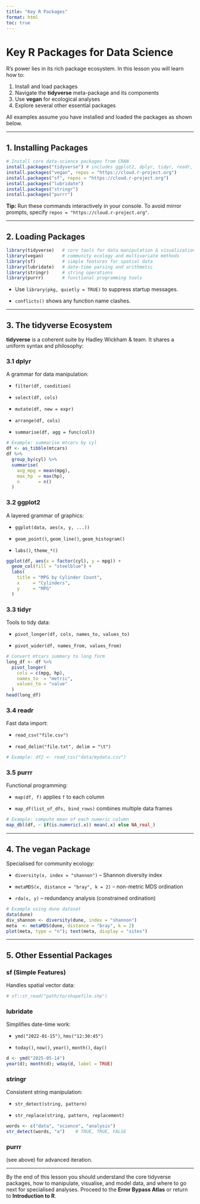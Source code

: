 ```yaml
---
title: "Key R Packages"
format: html
toc: true
---
```


# Key R Packages for Data Science

R’s power lies in its rich package ecosystem. In this lesson you will learn how to:

1.  Install and load packages\
2.  Navigate the **tidyverse** meta-package and its components\
3.  Use **vegan** for ecological analyses\
4.  Explore several other essential packages

All examples assume you have installed and loaded the packages as shown below.

------------------------------------------------------------------------

## 1. Installing Packages

```r
# Install core data-science packages from CRAN 
install.packages("tidyverse") # includes ggplot2, dplyr, tidyr, readr, purrr, etc. 
install.packages("vegan", repos = "https://cloud.r-project.org") 
install.packages("sf", repos = "https://cloud.r-project.org") 
install.packages("lubridate") 
install.packages("stringr") 
install.packages("purrr")
```

**Tip:** Run these commands interactively in your console. To avoid mirror prompts, specify `repos = "https://cloud.r-project.org"`.

------------------------------------------------------------------------

## 2. Loading Packages

```r

library(tidyverse)   # core tools for data manipulation & visualization
library(vegan)       # community ecology and multivariate methods
library(sf)          # simple features for spatial data
library(lubridate)   # date-time parsing and arithmetic
library(stringr)     # string operations
library(purrr)       # functional programming tools
```

-   Use `library(pkg, quietly = TRUE)` to suppress startup messages.

-   `conflicts()` shows any function name clashes.

------------------------------------------------------------------------

## 3. The **tidyverse** Ecosystem

**tidyverse** is a coherent suite by Hadley Wickham & team. It shares a uniform syntax and philosophy:

### 3.1 dplyr

A grammar for data manipulation:

-   `filter(df, condition)`

-   `select(df, cols)`

-   `mutate(df, new = expr)`

-   `arrange(df, cols)`

-   `summarise(df, agg = func(col))`

```r

# Example: summarise mtcars by cyl
df <- as_tibble(mtcars)
df %>% 
  group_by(cyl) %>%
  summarise(
    avg_mpg = mean(mpg),
    max_hp  = max(hp),
    n       = n()
  )
```

### 3.2 ggplot2

A layered grammar of graphics:

-   `ggplot(data, aes(x, y, ...))`

-   `geom_point()`, `geom_line()`, `geom_histogram()`

-   `labs()`, `theme_*()`

```r

ggplot(df, aes(x = factor(cyl), y = mpg)) +
  geom_col(fill = "steelblue") +
  labs(
    title = "MPG by Cylinder Count",
    x     = "Cylinders",
    y     = "MPG"
  )
```

### 3.3 tidyr

Tools to tidy data:

-   `pivot_longer(df, cols, names_to, values_to)`

-   `pivot_wider(df, names_from, values_from)`

```r

# Convert mtcars summary to long form
long_df <- df %>%
  pivot_longer(
    cols = c(mpg, hp),
    names_to  = "metric",
    values_to = "value"
  )
head(long_df)
```

### 3.4 readr

Fast data import:

-   `read_csv("file.csv")`

-   `read_delim("file.txt", delim = "\t")`

```r

# Example: df2 <- read_csv("data/mydata.csv")
```

### 3.5 purrr

Functional programming:

-   `map(df, f)` applies `f` to each column

-   `map_df(list_of_dfs, bind_rows)` combines multiple data frames

```r

# Example: compute mean of each numeric column
map_dbl(df, ~ if(is.numeric(.x)) mean(.x) else NA_real_)
```

------------------------------------------------------------------------

## 4. The **vegan** Package

Specialised for community ecology:

-   `diversity(x, index = "shannon")` – Shannon diversity index

-   `metaMDS(x, distance = "bray", k = 2)` – non-metric MDS ordination

-   `rda(x, y)` – redundancy analysis (constrained ordination)

```r

# Example using dune dataset
data(dune)
div_shannon <- diversity(dune, index = "shannon")
meta  <- metaMDS(dune, distance = "bray", k = 2)
plot(meta, type = "n"); text(meta, display = "sites")
```

------------------------------------------------------------------------

## 5. Other Essential Packages

### sf (Simple Features)

Handles spatial vector data:

```r

# sf::st_read("path/to/shapefile.shp")
```

### lubridate

Simplifies date-time work:

-   `ymd("2022-01-15")`, `hms("12:30:45")`

-   `today()`, `now()`, `year()`, `month()`, `day()`

```r

d <- ymd("2025-05-14")
year(d); month(d); wday(d, label = TRUE)
```

### stringr

Consistent string manipulation:

-   `str_detect(string, pattern)`

-   `str_replace(string, pattern, replacement)`

```r

words <- c("data", "science", "analysis")
str_detect(words, "a")    # TRUE, TRUE, FALSE
```

### purrr

(see above) for advanced iteration.

------------------------------------------------------------------------

By the end of this lesson you should understand the core tidyverse packages, how to manipulate, visualise, and model data, and where to go next for specialised analyses. Proceed to the **Error Bypass Atlas** or return to **Introduction to R**.
